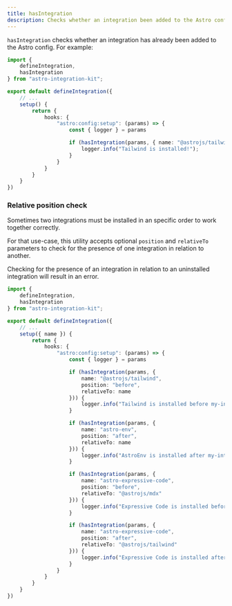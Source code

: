 ```yaml
---
title: hasIntegration
description: Checks whether an integration been added to the Astro config.
---
```


`hasIntegration` checks whether an integration has already been added to the Astro config. For example:

```ts title="my-integration/index.ts" {3,13}
import {
	defineIntegration,
	hasIntegration
} from "astro-integration-kit";

export default defineIntegration({
	// ...
	setup() {
		return {
			hooks: {
				"astro:config:setup": (params) => {
					const { logger } = params

					if (hasIntegration(params, { name: "@astrojs/tailwind" })) {
						logger.info("Tailwind is installed!");
					}
				}
			}
		}
	}
})
```

### Relative position check

Sometimes two integrations must be installed in an specific order to work together correctly.

For that use-case, this utility accepts optional `position` and `relativeTo` parameters to check for the presence of one integration in relation to another.

Checking for the presence of an integration in relation to an uninstalled integration will result in an error.

```ts title="my-integration/index.ts" {14-16,22-24,30-32,38-40}
import {
	defineIntegration,
	hasIntegration
} from "astro-integration-kit";

export default defineIntegration({
	// ...
	setup({ name }) {
		return {
			hooks: {
				"astro:config:setup": (params) => {
					const { logger } = params

					if (hasIntegration(params, {
						name: "@astrojs/tailwind",
						position: "before",
						relativeTo: name
					})) {
						logger.info("Tailwind is installed before my-integration");
					}

					if (hasIntegration(params, {
						name: "astro-env",
						position: "after",
						relativeTo: name
					})) {
						logger.info("AstroEnv is installed after my-integration");
					}

					if (hasIntegration(params, {
						name: "astro-expressive-code",
						position: "before",
						relativeTo: "@astrojs/mdx"
					})) {
						logger.info("Expressive Code is installed before MDX");
					}

					if (hasIntegration(params, {
						name: "astro-expressive-code",
						position: "after",
						relativeTo: "@astrojs/tailwind"
					})) {
						logger.info("Expressive Code is installed after Tailwind");
					}
				}
			}
		}
	}
})
```
